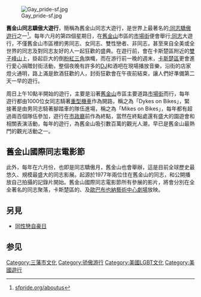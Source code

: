 {{Infobox recurring event
 | name = 旧金山骄傲大游行
 | image = [[File:San_Francisco_Pride_Parade_2012-4.jpg|240px]]
 | image_size = 275px
 | alt = 
 | caption = 
 | genre = [[骄傲游行|骄傲游行]]
 | organized = 旧金山LGBT骄傲庆祝委员会
 | attendance = 1,700,000（2011年）<ref>{{cite web |url=http://sfpride.org/heritage/2011.html |title=Heritage | 2011 Celebration & Parade |publisher=SF Pride |access-date=2013-11-30 |archive-url=https://web.archive.org/web/20140703115511/http://sfpride.org/heritage/2011.html |archive-date=2014-07-03 |url-status=live }}</ref>
 | frequency = 六月的最后一个周末
 | location = [[加利福尼亚州|加利福尼亚州]][[旧金山|旧金山]]
 | first = {{start date|1970}}
 | current = 
 | website = {{url|https://www.sfpride.org/}}
 | logo = }}

[[File:Gay_pride-sf.jpg|thumbnail]]

'''舊金山同志驕傲大遊行'''，簡稱為舊金山同志大遊行，是世界上最著名的[[同志_(LGBT)|:同志]][[驕傲遊行|驕傲遊行]]之一<ref name="sfpride.org">[http://www.sfpride.org/aboutus/index.html sfpride.org/aboutus]</ref>。每年六月的第四個星期日，在[[舊金山|舊金山]]市區的[[市場街_(舊金山)|市場街]]便會舉行[[同志_(LGBT)|:同志]]大遊行，不僅舊金山市區裡的男同志、女同志、雙性戀者、非同志，甚至來自全美或全世界的同志及對同志友好的人一起狂歡的盛典。在遊行前，會在卡斯楚區附近的[[雙峰_(舊金山)|雙子峰山]]上，掛起巨大的倒[[粉紅三角|粉紅三角]]旗幟，而在游行前一晚的週末，[[卡斯楚區|卡斯楚區]]更會進行愛心捐贈封街活動，整個夜晚有許多的[[DJ|DJ]]和酒吧在現場播放音樂，沿街的店家燈火通明，路上滿是飲酒狂歡的人，封街狂歡會在午夜前結束，讓人們好準備第二天一早的遊行。

周日上午10點半開始的遊行，主要是沿著[[舊金山|舊金山]]市區主要道路[[市場街_(舊金山)|市場街]]而行，每年遊行都由1000位女同志騎著[[機車_(公路)|重型機車]]作為開路，稱之為「Dykes on Bikes」，緊接著是由男同志騎著腳踏車的隊伍進場，稱之為「Mikes on Bikes」，每年都有超過兩百個隊伍參加，遊行在[[舊金山市政廳|市政廳]]前作為終點，當然在終點處還有盛大的園遊會和相關表演活動，每年的遊行，為舊金山吸引數百萬的觀光人潮，早已是舊金山最熱門的觀光活動之一。

== 舊金山國際同志電影節 ==
此外，每年在六月份，也即是同志驕傲月，舊金山也會舉辦{{Tsl|en|Frameline Film Festival|舊金山國際同志電影節}}，這是目前全球歷史最悠久、規模最盛大的同志影展。起源於1977年兩位住在舊金山的同志，{{Tsl|en|Daniel Nicoletta|丹尼爾·尼可拉塔}}和{{Tsl|en|Marc Huestis|馬可·胡斯迪斯}}公開播放自己拍攝的記錄片開始。舊金山國際同志電影節所有參展的影片，將會分別在全全著名的同志聚落，卡斯楚區的{{Tsl|en|Castro Theatre|卡斯楚戲院}}、{{Tsl|en|Herbst Theatre|荷伯斯特戲院}}及[[芳草地藝術中心|歐巴布也納藝術中心劇場]]放映。
== 另見 ==
* [[同性戀自豪日|同性戀自豪日]]

== 参见 ==
<references />
{{驕傲遊行}}
{{三藩市}}

{{DEFAULTSORT:San Francisco Pride}}
[[Category:三藩市文化|Category:三藩市文化]]
[[Category:骄傲游行|Category:骄傲游行]]
[[Category:美國LGBT文化|Category:美國LGBT文化]]
[[Category:美國遊行|Category:美國遊行]]
